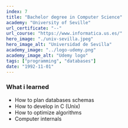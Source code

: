 ```yaml
---
index: 7
title: "Bachelor degree in Computer Science"
academy: "University of Seville"
url_certificate: "--"
url_course: "https://www.informatica.us.es/"
hero_image: "./univ-sevilla.jpeg"
hero_image_alt: "Universidad de Sevilla"
academy_image: "../logo-udemy.png"
academy_image_alt: "Udemy logo"
tags: ["programming", "databases"]
date: "1992-11-01"
---
```



### What i learned

- How to plan databases schemas
- How to develop in C (Unix)
- How to optimize algorithms
- Computer internals